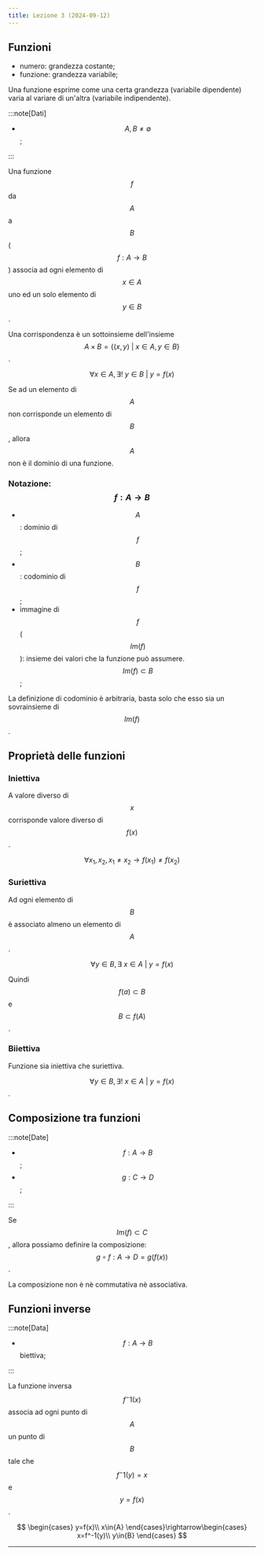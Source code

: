 ```yaml
---
title: Lezione 3 (2024-09-12)
---
```



## Funzioni

- numero: grandezza costante;
- funzione: grandezza variabile;

Una funzione esprime come una certa grandezza (variabile dipendente) varia al
variare di un'altra (variabile indipendente).

:::note[Dati]

- $$A,B\neq\emptyset$$;

:::

Una funzione $$f$$ da $$A$$ a $$B$$ ($$f: A\rightarrow B$$) associa ad ogni
elemento di $$x\in{A}$$ uno ed un solo elemento di $$y\in{B}$$.

Una corrispondenza è un sottoinsieme dell'insieme
$$A\times B=\{(x,y)\ \vert\ x\in{A},y\in{B}\}$$.

$$\forall x\in{A},\exists!\ y\in{B}\ \vert\ y=f(x)$$

Se ad un elemento di $$A$$ non corrisponde un elemento di $$B$$, allora $$A$$
non è il dominio di una funzione.

### Notazione: $$f: A\rightarrow B$$

- $$A$$: dominio di $$f$$;
- $$B$$: codominio di $$f$$;
- immagine di $$f$$ ($$Im(f)$$): insieme dei valori che la funzione può
  assumere. $$Im(f)\subset B$$;

La definizione di codominio è arbitraria, basta solo che esso sia un
sovrainsieme di $$Im(f)$$.

## Proprietà delle funzioni

### Iniettiva

A valore diverso di $$x$$ corrisponde valore diverso di $$f(x)$$.

$$\forall x_1,x_2, x_1\neq x_2\rightarrow f(x_1)\neq f(x_2)$$

### Suriettiva

Ad ogni elemento di $$B$$ è associato almeno un elemento di $$A$$.

$$\forall y\in{B},\exists\ x\in{A}\ \vert\ y=f(x)$$

Quindi $$f(a)\subset B$$ e $$B\subset f(A)$$.

### Biiettiva

Funzione sia iniettiva che suriettiva.

$$\forall y\in{B},\exists!\ x\in{A}\ \vert\ y=f(x)$$.

## Composizione tra funzioni

:::note[Date]

- $$f: A\rightarrow B$$;
- $$g: C\rightarrow D$$;

:::

Se $$Im(f)\subset C$$, allora possiamo definire la composizione:
$$g\circ f: A\rightarrow D=g(f(x))$$.

La composizione non è nè commutativa nè associativa.

## Funzioni inverse

:::note[Data]

- $$f: A\rightarrow B$$ biettiva;

:::

La funzione inversa $$f^-1(x)$$ associa ad ogni punto di $$A$$ un punto di $$B$$
tale che $$f^-1(y)=x$$ e $$y=f(x)$$.

$$
\begin{cases}
y=f(x)\\
x\in{A}
\end{cases}\rightarrow\begin{cases}
x=f^-1(y)\\
y\in{B}
\end{cases}
$$

---

<CardGrid>
  <LinkCard
    title="Appunti di Andrea"
    href="https://drive.google.com/file/d/1UvZWdK31RydMakWWjiDx52XiyAW2n7F4/view"
  />
</CardGrid>
